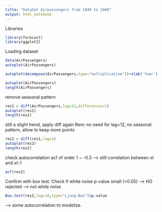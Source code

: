 ```yaml
---
title: "DataSet Airpassengers from 1949 to 1960"
output: html_notebook
---
```


Libraries
```r
library(forecast)
library(ggplot2)
```

Loading dataset
```r
data(AirPassengers)
autoplot(AirPassengers)
```


```r
autoplot(decompose(AirPassengers,type="multiplicative"))+xlab('Year')
```

```r
autoplot(AirPassengers)
length(AirPassengers)
```

remove seasonal pattern
```r
res1 = diff(AirPassengers,lag=12,differences=1)
autoplot(res1)
length(res1)
```

still a slight trend, apply diff again 
Rem: no need for lag=12, no seasonal pattern, allow to keep more points
```r
res2 = diff(res1,lag=1)
autoplot(res2)
length(res2)
```

check autocorrelation
acf of order 1 ~ -0.3 --> still correlation between xt and xt-1
```r
acf(res2)
```

Confirm with box test:
Check if white noise
p-value small (<0.05) --> HO rejected --> not white noise
```r
Box.test(res2,lag=10,type="Ljung-Box")$p.value
```

--> some autocorrelation to modelize.
